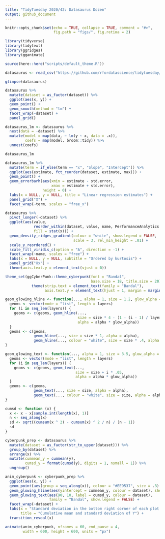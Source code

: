 ```yaml
---
title: "TidyTuesday 2020/42: Datasaurus Dozen"
output: github_document
---
```


```r
knitr::opts_chunk$set(echo = TRUE, collapse = TRUE, comment = "#>",
                      fig.path = "figs/", fig.retina = 2)
```

```r
library(tidyverse)
library(tidytext)
library(ggridges)
library(gganimate)

source(here::here("scripts/default_theme.R"))
```

```r
datasaurus <- read_csv("https://github.com/rfordatascience/tidytuesday/raw/master/data/2020/2020-10-13/datasaurus.csv")

glimpse(datasaurus)
```

```r
datasaurus %>% 
  mutate(dataset = as_factor(dataset)) %>% 
  ggplot(aes(x, y)) +
  geom_point() +
  geom_smooth(method = "lm") +
  facet_wrap(~dataset) +
  panel_grid()
```

```r
datasaurus_lm <- datasaurus %>% 
  nest(data = -dataset) %>% 
  mutate(model = map(data, ~ lm(y ~ x, data = .x)),
         coefs = map(model, broom::tidy)) %>% 
  unnest(coefs)

datasaurus_lm
```

```r
datasaurus_lm %>% 
  mutate(term = if_else(term == "x", "Slope", "Intercept")) %>% 
  ggplot(aes(estimate, fct_reorder(dataset, estimate, max))) +
  geom_point() +
  geom_errorbarh(aes(xmin = estimate - std.error,
                     xmax = estimate + std.error),
                 height = 0) +
  labs(x = NULL, y = NULL, title = "Linear regression estimates") +
  panel_grid("X") +
  facet_wrap(~term, scales = "free_x")
```

```r
datasaurus %>% 
  pivot_longer(-dataset) %>% 
  ggplot(aes(value,
             reorder_within(dataset, value, name, PerformanceAnalytics::kurtosis),
             fill = stat(x))) +
  geom_density_ridges_gradient(colour = "white", show.legend = FALSE,
                               scale = 3, rel_min_height = .01) +
  scale_y_reordered() +
  scale_fill_viridis_c(option = "A", direction = -1) +
  facet_wrap(~name, scales = "free") +
  labs(x = NULL, y = NULL, subtitle = "Ordered by kurtosis") +
  panel_grid("Xx") +
  theme(axis.text.y = element_text(vjust = 0))
```

```r
theme_set(ggCyberPunk::theme_cyberpunk(font = "Bandal",
                                       base.size = 18, title.size = 20) +
            theme(strip.text = element_text(family = "Bandal"),
                  axis.text.y = element_text(hjust = 1, margin = margin(r = 5))))

geom_glowing_hline <- function(..., alpha = 1, size = 1.2, glow_alpha = .03, layers = 10L) {
  geoms <- vector(mode = "list", length = layers)
  for (i in seq_len(layers)) {
    geoms <- c(geoms, geom_hline(...,
                                 size = size * 4 - (1 - (i - 1) / layers),
                                 alpha = alpha * glow_alpha))
  }
  geoms <- c(geoms,
             geom_hline(..., size = size * 1, alpha = alpha),
             geom_hline(..., colour = "white", size = size * .4, alpha = alpha * .4))
}

geom_glowing_text <- function(..., alpha = 1, size = 3.5, glow_alpha = .15, layers = 10L) {
  geoms <- vector(mode = "list", length = layers)
  for (i in seq_len(layers)) {
    geoms <- c(geoms, geom_text(...,
                                size = size + i * .05,
                                alpha = alpha * glow_alpha))
  }
  geoms <- c(geoms,
             geom_text(..., size = size, alpha = alpha),
             geom_text(..., colour = "white", size = size, alpha = alpha * .4))
}

cumsd <- function (x) {
  x <- x - x[sample.int(length(x), 1)]
  n <- seq_along(x)
  sd <- sqrt((cumsum(x ^ 2) - cumsum(x) ^ 2 / n) / (n - 1))
  sd
}

cyberpunk_prep <- datasaurus %>% 
  mutate(dataset = as_factor(str_to_upper(dataset))) %>% 
  group_by(dataset) %>% 
  arrange(x) %>% 
  mutate(cummean_y = cummean(y),
         cumsd_y = format(cumsd(y), digits = 1, nsmall = 1)) %>% 
  ungroup()

anim_cyberpunk <- cyberpunk_prep %>% 
  ggplot(aes(x, y)) +
  geom_point(aes(group = seq_along(x)), colour = "#EE9537", size = .3) +
  geom_glowing_hline(aes(yintercept = cummean_y, colour = dataset), show.legend = FALSE) +
  geom_glowing_text(aes(90, 10, label = cumsd_y, colour = dataset),
                    family = "Bandal", show.legend = FALSE) +
  facet_wrap(~dataset) + 
  labs(x = "Standard deviation in the bottom right corner of each plot.", y = NULL,
       title = "Cumulative mean and standard deviation of Y") +
  transition_reveal(x)
```

```r
animate(anim_cyberpunk, nframes = 60, end_pause = 4,
        width = 600, height = 600, units = "px")
```
